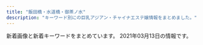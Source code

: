 ```yaml
---
title: "飯田橋・水道橋・御茶ノ水"
description: "キーワード別にの巨乳アジアン・チャイナエステ嬢情報をまとめました。"
---
```


新着画像と新着キーワードをまとめています。
2021年03月13日の情報です。

<DmmAffiliateIns />
<KeywordTable
  shops={
    [
    {
        "name": "\u697d\u697d",
        "url": "https://raku-relax.tokyo/",
        "station": "\u725b\u8fbc\u795e\u697d\u5742\u99c5A2\u51fa\u53e3",
        "keywords": {},
        "img_links": []
    },
    {
        "station": "JR\u6c34\u9053\u6a4b\u99c5\u897f\u53e3",
        "name": "\u60a0 \u3086\u3046",
        "img_links": [
            "http://yu.xyz.mn/photos/sites/91/2019/12/2019122702252767.jpg",
            "http://yu.xyz.mn/images/mobile.jpg",
            "http://yu.xyz.mn/images/ac6.jpg",
            "http://yu.xyz.mn/images/room1.jpg",
            "http://yu.xyz.mn/images/s_staff.jpg",
            "http://yu.xyz.mn/photos/sites/91/2020/02/2020022305370017.jpg",
            "http://yu.xyz.mn/images/room4.jpg",
            "http://yu.xyz.mn/images/ac3.jpg",
            "http://yu.xyz.mn/images/s_news.jpg",
            "http://yu.xyz.mn/images/ac5.jpg",
            "http://yu.xyz.mn/images/s_shedule.jpg",
            "http://yu.xyz.mn/photos/sites/91/2019/12/2019122901424384.jpg",
            "http://yu.xyz.mn/images/ac2.jpg",
            "http://yu.xyz.mn/images/ac4.jpg",
            "http://yu.xyz.mn/images/room3.jpg",
            "http://yu.xyz.mn/photos/sites/91/2019/12/2019122702252691.jpg",
            "http://yu.xyz.mn/images/room2.jpg",
            "http://yu.xyz.mn/images/top.jpg",
            "http://yu.xyz.mn/photos/sites/91/2020/04/2020040807282190.jpg",
            "http://yu.xyz.mn/images/ac1.jpg",
            "http://yu.xyz.mn/photos/sites/91/2021/01/2021012205451889.jpg"
        ],
        "url": "http://yu.xyz.mn/",
        "keywords": {
            "86": 7,
            "C": 20,
            "85": 21,
            "84": 7,
            "D": 35,
            "87": 7
        }
    },
    {
        "keywords": {
            "E": 4,
            "88": 4,
            "F": 6,
            "83": 8,
            "89": 6,
            "85": 6,
            "84": 4,
            "D": 18
        },
        "name": "\u30d3\u30fc\u30ca\u30b9",
        "img_links": [
            "http://venus.tyo.cm/images/pagetop.png",
            "http://venus.tyo.cm/images/room5.jpg",
            "http://venus.tyo.cm/images/room3.jpg",
            "http://venus.tyo.cm/photos/sites/40/2020/10/202010021052282.jpeg",
            "http://venus.tyo.cm/photos/sites/40/2020/09/2020091012404045.jpeg",
            "http://venus.tyo.cm/photos/sites/40/2020/08/2020083109075883.jpeg",
            "http://venus.tyo.cm/photos/sites/40/2020/08/2020083109075848.jpeg",
            "http://venus.tyo.cm/photos/sites/40/2020/08/2020083109075685.jpeg",
            "http://venus.tyo.cm/images/room6.jpg",
            "http://venus.tyo.cm/images/room1.jpg",
            "http://venus.tyo.cm/photos/sites/40/2020/08/2020083109075581.jpeg",
            "http://venus.tyo.cm/photos/sites/40/2020/08/2020083109075781.jpeg",
            "http://venus.tyo.cm/images/top.png",
            "http://venus.tyo.cm/photos/sites/40/2020/08/2020083109075912.jpeg",
            "http://venus.tyo.cm/photos/sites/40/2020/09/2020090907201289.jpeg",
            "http://venus.tyo.cm/images/room2.jpg",
            "http://venus.tyo.cm/images/spmainimg.jpg",
            "http://venus.tyo.cm/images/mainimg.jpg",
            "http://venus.tyo.cm/photos/sites/40/2020/08/2020083109075784.jpeg",
            "http://venus.tyo.cm/images/room4.jpg",
            "http://venus.tyo.cm/photos/sites/40/2020/09/2020090907201348.jpeg"
        ],
        "station": "JR\u6c34\u9053\u6a4b\u99c5\u6771\u53e3",
        "url": "http://venus.tyo.cm/"
    },
    {
        "img_links": [
            "https://i2.wp.com/aromalucky.xyz/wp-content/uploads/2019/05/03.png",
            "https://i2.wp.com/aromalucky.xyz/wp-content/uploads/2019/04/12.jpg",
            "https://i1.wp.com/aromalucky.xyz/wp-content/uploads/2019/10/20.jpg",
            "https://i2.wp.com/aromalucky.xyz/wp-content/uploads/2017/12/08.jpg",
            "https://i1.wp.com/aromalucky.xyz/wp-content/uploads/2019/05/16.jpg",
            "https://i0.wp.com/aromalucky.xyz/wp-content/uploads/2019/05/15.jpg",
            "https://i2.wp.com/aromalucky.xyz/wp-content/uploads/2019/04/14.jpg",
            "http://aromalucky.xyz/wp-content/uploads/2019/05/01_02.png",
            "https://i0.wp.com/aromalucky.xyz/wp-content/uploads/2017/12/05-1.jpg",
            "https://i2.wp.com/aromalucky.xyz/wp-content/uploads/2017/12/03-1.jpg",
            "https://i0.wp.com/aromalucky.xyz/wp-content/uploads/2019/04/13.jpg",
            "https://i1.wp.com/aromalucky.xyz/wp-content/uploads/2017/12/04-1.jpg",
            "https://i0.wp.com/aromalucky.xyz/wp-content/uploads/2019/05/02.png",
            "https://i2.wp.com/aromalucky.xyz/wp-content/uploads/2020/09/21.jpg",
            "https://i2.wp.com/aromalucky.xyz/wp-content/uploads/2017/12/02.jpg"
        ],
        "name": "\u30a2\u30ed\u30de\u30e9\u30c3\u30ad\u30fc",
        "url": "http://aromalucky.xyz/",
        "keywords": {},
        "station": "\u5c0f\u5ddd\u753a\u99c5B4"
    },
    {
        "name": "\u306f\u306a\u3073",
        "img_links": [
            "http://jinbocho.xyz/images/face.png",
            "http://jinbocho.xyz/images/new-tit3.png",
            "http://jinbocho.xyz/images/a1.jpg",
            "http://jinbocho.xyz/images/g8.jpg",
            "http://jinbocho.xyz/images/g2.jpg",
            "http://jinbocho.xyz/images/a3.jpg",
            "http://jinbocho.xyz/images/a5.jpg",
            "http://jinbocho.xyz/images/gb01.png",
            "http://jinbocho.xyz/images/mobile.png",
            "http://jinbocho.xyz/images/r6.jpg",
            "http://jinbocho.xyz/images/g7.jpg",
            "http://jinbocho.xyz/images/g9.jpg",
            "http://jinbocho.xyz/images/miki.jpg",
            "http://jinbocho.xyz/images/g10.jpg",
            "http://jinbocho.xyz/images/r1.jpg",
            "http://jinbocho.xyz/images/r3.jpg",
            "http://jinbocho.xyz/images/new-tit.png",
            "http://jinbocho.xyz/images/s_staff.png",
            "http://jinbocho.xyz/images/g1.jpg",
            "http://jinbocho.xyz/images/top1.jpg",
            "http://jinbocho.xyz/images/yuki.jpg",
            "http://jinbocho.xyz/images/a2.jpg",
            "http://jinbocho.xyz/images/a4.jpg",
            "http://jinbocho.xyz/images/mika.jpg",
            "http://jinbocho.xyz/images/top2.jpg",
            "http://jinbocho.xyz/images/left3.png",
            "http://jinbocho.xyz/images/r4.jpg",
            "http://jinbocho.xyz/images/haru.jpg",
            "http://jinbocho.xyz/images/r2.jpg",
            "http://jinbocho.xyz/images/g0.jpg",
            "http://jinbocho.xyz/images/yuk.jpg",
            "http://jinbocho.xyz/images/r5.jpg",
            "http://jinbocho.xyz/images/zi.png"
        ],
        "station": "\u795e\u4fdd\u753a\u99c5A5\u51fa\u53e3",
        "keywords": {},
        "url": "http://jinbocho.xyz/"
    },
    {
        "url": "https://suidobashi-mensesthe.com/",
        "name": "\u30d7\u30ea\u30f3",
        "station": "JR\u6c34\u9053\u6a4b\u99c5\u897f\u53e3",
        "img_links": [
            "https://suidobashi-mensesthe.com/staff/1.jpg",
            "https://suidobashi-mensesthe.com/room/5-s.jpg",
            "https://suidobashi-mensesthe.com/images/clear.png",
            "https://suidobashi-mensesthe.com/staff/yui-l3.jpg",
            "https://suidobashi-mensesthe.com/staff/midori-s1.jpg",
            "https://suidobashi-mensesthe.com/room/2-s.jpg",
            "https://suidobashi-mensesthe.com/room/6-s.jpg",
            "https://suidobashi-mensesthe.com/images/main-sp.jpg",
            "https://suidobashi-mensesthe.com/staff/yui-s1.jpg",
            "https://suidobashi-mensesthe.com/room/5-l.jpg",
            "https://suidobashi-mensesthe.com/room/1-l.jpg",
            "https://suidobashi-mensesthe.com/button/staff.png",
            "https://suidobashi-mensesthe.com/staff/yui-s3.jpg",
            "https://suidobashi-mensesthe.com/room/4-l.jpg",
            "https://suidobashi-mensesthe.com/room/1-s.jpg",
            "https://suidobashi-mensesthe.com/room/3-l.jpg",
            "https://suidobashi-mensesthe.com/room/4-s.jpg",
            "https://suidobashi-mensesthe.com/room/esthe3.jpg",
            "https://suidobashi-mensesthe.com/icon/google_plus.png",
            "https://suidobashi-mensesthe.com/button/home.png",
            "https://suidobashi-mensesthe.com/images/footer-l.png",
            "https://suidobashi-mensesthe.com/staff/0.jpg",
            "https://suidobashi-mensesthe.com/room/esthe1.jpg",
            "https://suidobashi-mensesthe.com/staff/midori-l1.jpg",
            "https://suidobashi-mensesthe.com/room/6-l.jpg",
            "https://suidobashi-mensesthe.com/room/3-s.jpg",
            "https://suidobashi-mensesthe.com/icon/twitter.png",
            "https://suidobashi-mensesthe.com/staff/3.jpg",
            "https://suidobashi-mensesthe.com/staff/midori-l3.jpg",
            "https://suidobashi-mensesthe.com/icon/line.png",
            "https://suidobashi-mensesthe.com/staff/2.jpg",
            "https://suidobashi-mensesthe.com/room/2-l.jpg",
            "https://suidobashi-mensesthe.com/images/footer-r.png",
            "https://suidobashi-mensesthe.com/images/main1.jpg",
            "https://suidobashi-mensesthe.com/room/esthe2.jpg",
            "https://suidobashi-mensesthe.com/images/prin-video2.jpg",
            "https://suidobashi-mensesthe.com/staff/midori-s3.jpg",
            "https://suidobashi-mensesthe.com/staff/yui-s2.jpg",
            "https://suidobashi-mensesthe.com/images/flower.png",
            "https://suidobashi-mensesthe.com/images/qrcode.png",
            "https://suidobashi-mensesthe.com/staff/midori-s2.jpg",
            "https://suidobashi-mensesthe.com/images/header3.png",
            "https://suidobashi-mensesthe.com/button/blog.png",
            "https://suidobashi-mensesthe.com/staff/4.jpg",
            "https://suidobashi-mensesthe.com/images/covit19.jpg",
            "https://suidobashi-mensesthe.com/icon/facebook.png",
            "https://suidobashi-mensesthe.com/staff/midori-l2.jpg",
            "https://suidobashi-mensesthe.com/staff/6.jpg",
            "https://suidobashi-mensesthe.com/staff/5.jpg",
            "https://suidobashi-mensesthe.com/staff/yui-l2.jpg",
            "https://suidobashi-mensesthe.com/staff/yui-l1.jpg"
        ],
        "keywords": {}
    },
    {
        "url": "http://rapisu.tokyo/",
        "keywords": {
            "C": 7
        },
        "name": "\u30e9\u30d4\u30b9",
        "station": "\u795e\u4fdd\u753a\u99c5A7\u51fa\u53e3",
        "img_links": [
            "http://rapisu.tokyo/images/end.png",
            "http://rapisu.tokyo/images/zi_staff.png",
            "http://rapisu.tokyo/images/r1.jpg",
            "http://rapisu.tokyo/images/mika.jpg",
            "http://rapisu.tokyo/images/mobile.png",
            "http://rapisu.tokyo/images/top.png",
            "http://rapisu.tokyo/images/g0.jpg",
            "http://rapisu.tokyo/images/r2.jpg",
            "http://rapisu.tokyo/images/meihui.jpg",
            "http://rapisu.tokyo/images/flash.jpg",
            "http://rapisu.tokyo/images/tiao.png",
            "http://rapisu.tokyo/images/r3.jpg",
            "http://rapisu.tokyo/images/flash1.jpg"
        ]
    },
    {
        "name": "\u30ad\u30e9\u30e9",
        "img_links": [],
        "station": "\u795e\u4fdd\u753a\u99c5A1\u51fa\u53e3",
        "keywords": {},
        "url": "https://kira.uouono.com/"
    },
    {
        "name": "\u307f\u3055\u304d",
        "url": "http://yiluioszn.xyz/",
        "keywords": {
            "C": 11,
            "86": 1,
            "85": 3,
            "D": 3
        },
        "station": "JR\u6c34\u9053\u6a4b\u99c5\u6771\u53e3",
        "img_links": [
            "http://yiluioszn.xyz/uploads/210310/1-2103101A442A7.jpg",
            "http://yiluioszn.xyz/templets/default/style/images/girl-z1.jpg",
            "http://yiluioszn.xyz/templets/default/style/images/room3.jpg",
            "http://yiluioszn.xyz/templets/default/style/images/room4.jpg",
            "http://yiluioszn.xyz/templets/default/style/images/s_pick.png",
            "http://yiluioszn.xyz/templets/default/style/images/girl-z2.jpg",
            "http://yiluioszn.xyz/uploads/210310/1-2103101A3543R.jpg",
            "http://yiluioszn.xyz/templets/default/style/images/s_service.png",
            "http://yiluioszn.xyz/templets/default/style/images/room1.jpg",
            "http://yiluioszn.xyz/uploads/210303/1-210303160206320.jpg",
            "http://yiluioszn.xyz/templets/default/style/images/s_staff.png",
            "http://yiluioszn.xyz/uploads/210310/1-2103101A42J48.jpg",
            "http://yiluioszn.xyz/uploads/210310/1-2103101A92K03.jpg",
            "http://yiluioszn.xyz/templets/default/style/images/top.png",
            "http://yiluioszn.xyz/templets/default/style/images/s_news.png",
            "http://yiluioszn.xyz/templets/default/style/images/room2.jpg"
        ]
    },
    {
        "img_links": [],
        "name": "\u7652\u3057\u306e\u6cc9",
        "station": "\u5c0f\u5ddd\u753a\u99c5B5\u51fa\u53e3",
        "url": "https://izumi-esthe.tokyo/",
        "keywords": {}
    },
    {
        "img_links": [
            "http://sln-relax.com/img/att.jpg",
            "http://sln-relax.com/scdl/staff/10051.jpg",
            "http://sln-relax.com/scdl/staff/10081.jpg",
            "http://sln-relax.com/img/ttl_mobile.jpg",
            "http://sln-relax.com/pic/head.png",
            "http://sln-relax.com/scdl/staff/10071.jpg",
            "http://sln-relax.com/img/ttl_concept.jpg",
            "http://sln-relax.com/scdl/staff/10061.jpg",
            "http://sln-relax.com/scdl/staff/10041.jpg",
            "http://sln-relax.com/i/files/girl02.jpg",
            "http://sln-relax.com/img/ttl_tnew.jpg",
            "http://sln-relax.com/scdl/staff/10011.jpg",
            "http://sln-relax.com/img/ttl_staff.png",
            "http://sln-relax.com/scdl/staff/10031.jpg",
            "http://sln-relax.com/i/files/girl01.jpg",
            "http://sln-relax.com/pic/topimg3.jpg",
            "http://sln-relax.com/pic/topimg2.jpg",
            "http://sln-relax.com/scdl/staff/10021.jpg",
            "http://sln-relax.com/img/ttl_rec.jpg",
            "http://sln-relax.com/i/files/homeimg.jpg",
            "http://sln-relax.com/pic/topimg1.jpg"
        ],
        "url": "http://sln-relax.com/",
        "name": "Lime",
        "keywords": {
            "C": 17
        },
        "station": "JR\u6c34\u9053\u6a4b\u99c5\u897f\u53e3"
    }
]
}
/>
<DmmAffiliateScript />

